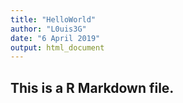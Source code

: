 ```yaml
---
title: "HelloWorld"
author: "L0uis3G"
date: "6 April 2019"
output: html_document
---
```


## This is a R Markdown file. 